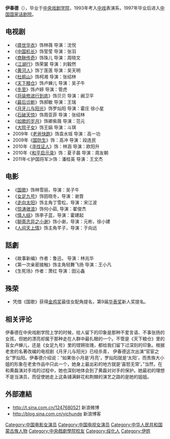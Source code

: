 {{藝人
| 姓名 = 伊春德
| 類型 = 女艺人
| 圖片 = 
| 圖片簡介 = 
| 圖片尺寸 = 
| 本名 = 伊春德
| 英文名 =
| 出生日期 = {{birth_date_and_age|1975|12|14}}
| 出生地點 = {{CHN}}[[黑龙江|黑龙江]][[安达市|安达市]]
| 國籍 = {{PRC}}
| 綽號 = 伊人 伊伊
| 民族 = [[蒙古族|蒙古族]]
| 語言 = [[漢語|漢語]]
| 教育程度 = [[中央戏剧学院|中央戏剧学院]]
| 職業 = [[话剧|话剧]][[演員|演員]]、影视[[演員|演員]]
| 經紀公司 =[[中国国家话剧院|中国国家话剧院]]
| 網站 = http://blog.sina.com.cn/yichunde
}}
'''伊春德'''（{{bd|1975年|12月14日}}），毕业于[[中央戏剧学院|中央戏剧学院]]，1993年考入[[中央戏剧学院|中戏]]表演系，1997年毕业后进入[[中国国家话剧院|中国国家话剧院]]。

==电视剧==
*《[[盛世华衣|盛世华衣]]》饰林薇 导演：沈悦
*《[[中国机长|中国机长]]》饰莹莹 导演：张羽
*《[[商鞅传奇|商鞅传奇]]》饰珠儿 导演：周晓文
*《[[江湖行|江湖行]]》饰荣裳 导演：刘毅然
*《[[黄河人|黄河人]]》饰丁莲莲 导演：吴天明
*《[[杜鹃山|杜鹃山]]》饰柯湘 导演：张绍林
*《[[天下粮仓|天下粮仓]]》饰卢蝉儿 导演：吴子牛
*《[[冬至|冬至]]》饰卢婷 导演：管虎
*《[[将装修进行到底|将装修进行到底]]》饰贝贝 导演：阚卫平
*《[[最后诊断|最后诊断]]》饰郝敏 导演：王瑞
*《[[月牙儿与阳光|月牙儿与阳光]]》饰罗灿阳 导演：霍庄 徐小星
*《[[石破天惊|石破天惊]]》饰周亚菲 导演：张绍林
*《[[如歌的岁月|如歌的岁月]]》饰卿紫薇 导演：范元
*《[[大院子女|大院子女]]》饰王娟 导演：斗琪
*2009年《[[老爸快跑|老爸快跑]]》饰袁水瑶 导演：高一功
*2009年《[[国防生_(电视剧)|国防生]]》饰：高冲 导演：段连民
*2010年《[[寻找证人|寻找证人]]》饰：林涵 导演：欧阳升
*2010年《[[和平启示录|和平启示录]]》饰：夏子晨 导演：周友朝
*2011年≪护国将军≫饰：潘桂英 导演：王文杰

==电影==
*《[[国歌|国歌]]》饰林雪丽，导演：吴子牛
*《[[女足九号|女足九号]]》饰田晓冬，导演：谢晋
*《[[走向太阳|走向太阳]]》饰主角丁雪松，导演：宋江波
*《[[惊涛骇浪|惊涛骇浪]]》饰何小茹, 导演：翟俊杰
*《[[情人结|情人结]]》饰李子蓝，导演：霍建起
*《[[聊斋志异之小谢|聊斋志异之小谢]]》饰小谢，导演：元彬，徐小建
*《[[人间天上情|人间天上情]]》饰主角芊子，导演：于向远

==話劇==
*《故事新编》作者：鲁迅， 导演：林兆华
*《第一次亲密接触》饰主角轻舞飞扬 导演：王小凡
*《生死场》作者：萧红 导演：田沁鑫

==殊荣==
*凭借《国歌》获得[[金鸡奖|金鸡奖]]最佳女配角提名，第9届[[华表奖|华表奖]]新人奖提名。

==相关评论==
伊春德在中央戏剧学院上学的时候，给人留下的印象是那种不爱言语、不事张扬的女孩，但她的漂亮却属于那种走在人群中最扎眼的一个。不管是《天下粮仓》里的盲女卢蝉儿，还是《女足九号》里的铿锵玫瑰，都给我们留下过深刻的印象。根据老舍的名著改编的电视剧《月牙儿与阳光》已经杀青， 伊春德这次出演“官宦之女”罗灿阳。伊春德介绍说：“如果张小月是‘月亮’，罗灿阳就是‘太阳’，而贵族大小姐的形象在老舍作品中只此一个，她身上最出彩的地方就是‘喜怒无常’。”当然，在和黄磊演对手戏的过程中，她也深刻地体会到了黄磊对对手的保护。她最初的理想不是当演员，而促使她走上这条铺满鲜花和荆棘的演艺之路的是她的姐姐。

==外部連結==
*http://t.sina.com.cn/1247680521  新浪微博
*http://blog.sina.com.cn/yichunde {{Wayback|url=http://blog.sina.com.cn/yichunde |date=20200113210454 }} 新浪博客

[[Category:中国电影女演员|Category:中国电影女演员]]
[[Category:中国电视女演员|Category:中国电视女演员]]
[[Category:中华人民共和国蒙古族人物|Category:中华人民共和国蒙古族人物]]
[[Category:中央戲劇學院校友|Category:中央戲劇學院校友]]
[[Category:绥化人|Category:绥化人]]
[[Category:伊姓|Category:伊姓]]